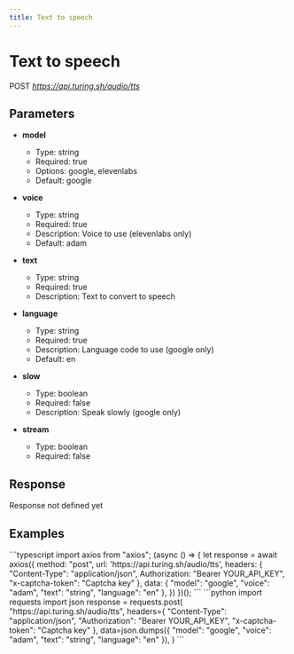 ```yaml
---
title: Text to speech
---
```


# Text to speech
POST *https://api.turing.sh/audio/tts*
## Parameters


- **model**
  - Type: string
  - Required: true
  - Options: google, elevenlabs
  - Default: google

- **voice**
  - Type: string
  - Required: true
  - Description: Voice to use (elevenlabs only)
  - Default: adam

- **text**
  - Type: string
  - Required: true
  - Description: Text to convert to speech

- **language**
  - Type: string
  - Required: true
  - Description: Language code to use (google only)
  - Default: en

- **slow**
  - Type: boolean
  - Required: false
  - Description: Speak slowly (google only)

- **stream**
  - Type: boolean
  - Required: false

## Response

<Error>Response not defined yet</Error>


## Examples

<CodeGroup title="Text to speech example">
  ```typescript
  import axios from "axios";
  (async () => {
    let response = await axios({
      method: "post",
      url: 'https://api.turing.sh/audio/tts',
      headers: {
        "Content-Type": "application/json",
        Authorization: "Bearer YOUR_API_KEY",
        "x-captcha-token": "Captcha key"
      },
      data: {
  "model": "google",
  "voice": "adam",
  "text": "string",
  "language": "en"
},
    })
  })();
  ```
  ```python
  import requests
  import json
  response = requests.post(
    "https://api.turing.sh/audio/tts",
    headers={
      "Content-Type": "application/json",
      "Authorization": "Bearer YOUR_API_KEY",
      "x-captcha-token": "Captcha key"
    },
    data=json.dumps({
  "model": "google",
  "voice": "adam",
  "text": "string",
  "language": "en"
}),
  )
  ```
</CodeGroup>